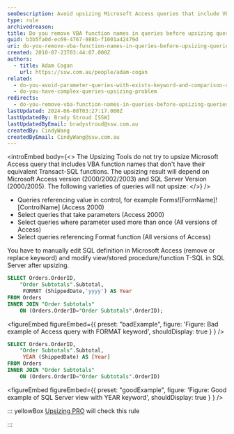 ```yaml
---
seoDescription: Avoid upsizing Microsoft Access queries that include VBA function names without equivalent Transact-SQL functions.
type: rule
archivedreason:
title: Do you remove VBA function names in queries before upsizing queries (Upsizing problem)?
guid: b3b5fa0d-ec69-4767-988b-f1001a42479d
uri: do-you-remove-vba-function-names-in-queries-before-upsizing-queries-upsizing-problem
created: 2010-07-23T03:44:07.000Z
authors:
  - title: Adam Cogan
    url: https://ssw.com.au/people/adam-cogan
related:
  - do-you-avoid-parameter-queries-with-exists-keyword-and-comparison-operators-or-upsizing-problem
  - do-you-have-complex-queries-upsizing-problem
redirects:
  - do-you-remove-vba-function-names-in-queries-before-upsizing-queries-(upsizing-problem)
lastUpdated: 2024-06-08T03:27:17.000Z
lastUpdatedBy: Brady Stroud [SSW]
lastUpdatedByEmail: bradystroud@ssw.com.au
createdBy: CindyWang
createdByEmail: CindyWang@ssw.com.au
---
```


<introEmbed
  body={<>
The Upsizing Tools do not try to upsize Microsoft Access query that includes VBA function names that don't have their equivalent Transact-SQL functions. The upsizing result will depend on Microsoft Access version (2000/2002/2003) and SQL Server Version (2000/2005). The following varieties of queries will not upsize:
  </>}
/>
- Queries referencing value in control, for example Forms![FormName]![ControlName] (Access 2000)
- Select queries that take parameters (Access 2000)
- Select queries where parameter used more than once (All versions of Access)
- Select queries referencing Format function (All versions of Access)

You have to manually edit SQL definition in Microsoft Access (remove or replace keyword) and modify view/stored procedure/function T-SQL in SQL Server after upsizing.

```sql
SELECT Orders.OrderID,
    "Order Subtotals".Subtotal,
     FORMAT (ShippedDate,'yyyy') AS Year
FROM Orders
INNER JOIN "Order Subtotals"
    ON (Orders.OrderID="Order Subtotals".OrderID);
```

<figureEmbed figureEmbed={{
  preset: "badExample",
  figure: 'Figure: Bad example of Access query with FORMAT keyword',
  shouldDisplay: true
} } />


```sql
SELECT Orders.OrderID,
    "Order Subtotals".Subtotal,
     YEAR (ShippedDate) AS [Year]
FROM Orders
INNER JOIN "Order Subtotals"
    ON (Orders.OrderID="Order Subtotals".OrderID)
```

<figureEmbed figureEmbed={{
  preset: "goodExample",
  figure: 'Figure: Good example of SQL Server view with YEAR keyword',
  shouldDisplay: true
} } />


::: yellowBox
[Upsizing PRO](http://www.ssw.com.au/ssw/UpsizingPRO) will check this rule

:::
